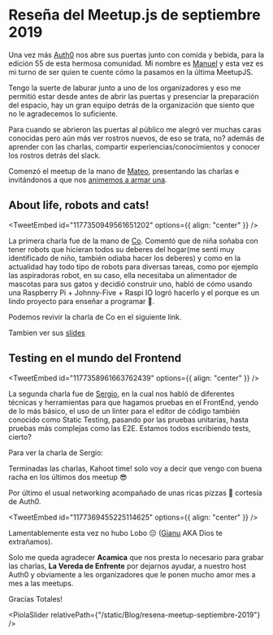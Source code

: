 

# Reseña del Meetup.js de septiembre 2019

Una vez más [Auth0](https://auth0.com/) nos abre sus puertas junto con comida y bebida, para la edición 55 de esta hermosa comunidad. Mi nombre es [Manuel](https://twitter.com/manuelm3z) y esta vez es mi turno de ser quien te cuente cómo la pasamos en la última MeetupJS.

Tengo la suerte de laburar junto a uno de los organizadores y eso me permitió estar desde antes de abrir las puertas y presenciar la preparación del espacio, hay un gran equipo detrás de la organización que siento que no le agradecemos lo suficiente.

Para cuando se abrieron las puertas al público me alegró ver muchas caras conocidas pero aún más ver rostros nuevos, de eso se trata, no? además de aprender con las charlas, compartir experiencias/conocimientos y conocer los rostros detrás del slack.

Comenzó el meetup de la mano de [Mateo](https://twitter.com/mateosilguero1), presentando las charlas e invitándonos a que nos [animemos a armar una](https://github.com/meetupjs-ar/charlas/issues).

## About life, robots and cats!

<TweetEmbed id="1177350949561651202" options={{ align: "center" }} />

La primera charla fue de la mano de [Co](https://twitter.com/co_constanza). Comentó que de niña soñaba con tener robots que hicieran todos su deberes del hogar(me sentí muy identificado de niño, también odiaba hacer los deberes) y como en la actualidad hay todo tipo de robots para diversas tareas, como por ejemplo las aspiradoras robot, en su caso, ella necesitaba un alimentador de mascotas para sus gatos y decidió construir uno, habló de cómo usando una Raspberry Pi + Johnny-Five + Raspi IO logró hacerlo y el porque es un lindo proyecto para enseñar a programar 🙌.

Podemos revivir la charla de Co en el siguiente link.

<YouTube videoId="" containerClassName="video-wrapper" />

Tambien ver sus [slides](https://slides.com/co_constanza/about-life-robots-and-cats-2)

## Testing en el mundo del Frontend

<TweetEmbed id="1177358961663762439" options={{ align: "center" }} />

La segunda charla fue de [Sergio](https://twitter.com/sergiodxa), en la cual nos habló de diferentes técnicas y herramientas para que hagamos pruebas en el FrontEnd, yendo de lo más básico, el uso de un linter para el editor de código también conocido como Static Testing, pasando por las pruebas unitarias, hasta pruebas más complejas como las E2E. Estamos todos escribiendo tests, cierto?

Para ver la charla de Sergio:

<YouTube videoId="" containerClassName="video-wrapper" />

Terminadas las charlas, Kahoot time! solo voy a decir que vengo con buena racha en los últimos dos meetup 😎

Por último el usual networking acompañado de unas ricas pizzas 🍕 cortesía de Auth0.

<TweetEmbed id="1177369455225114625" options={{ align: "center" }} />

Lamentablemente esta vez no hubo Lobo 😔 ([Gianu](https://twitter.com/srgianu) AKA Dios te extrañamos).

Solo me queda agradecer **Acamica** que nos presta lo necesario para grabar las charlas, **La Vereda de Enfrente** por dejarnos ayudar, a nuestro host Auth0 y obviamente a les organizadores que le ponen mucho amor mes a mes a las meetups.

Gracias Totales!

<PiolaSlider relativePath={"/static/Blog/resena-meetup-septiembre-2019"} />

<script async src="https://platform.twitter.com/widgets.js" charSet="utf-8" />
